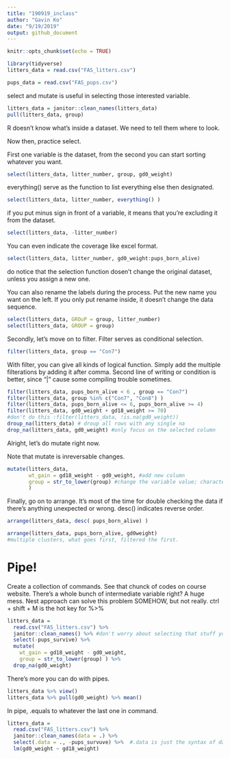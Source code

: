 ```yaml
---
title: "190919_inclass"
author: "Gavin Ko"
date: "9/19/2019"
output: github_document
---
```


```r
knitr::opts_chunk$set(echo = TRUE)
```

```r

library(tidyverse)
litters_data = read.csv("FAS_litters.csv")

pups_data = read.csv("FAS_pups.csv")

```
select and mutate is useful in selecting those interested variable.

```r
litters_data = janitor::clean_names(litters_data)
pull(litters_data, group)
```

R doesn't know what's inside a dataset. We need to tell them where to look.

Now then, practice select.

First one variable is the dataset, from the second you can start sorting whatever you want.

```r
select(litters_data, litter_number, group, gd0_weight)

```

everything() serve as the function to list everything else then designated.
```r
select(litters_data, litter_number, everything() )
```

if you put minus sign in front of a variable, it means that you're excluding it from the dataset. 
```r
select(litters_data, -litter_number)
```

You can even indicate the coverage like excel format.
```r
select(litters_data, litter_number, gd0_weight:pups_born_alive)
```

do notice that the selection function dosen't change the original dataset, unless you assign a new one.

You can also rename the labels during the process. Put the new name you want on the left.
If you only put rename inside, it doesn't change the data sequence.
```r
select(litters_data, GROuP = group, litter_number)
select(litters_data, GROUP = group)
```


Secondly, let's move on to filter. Filter serves as conditional selection.

```r
filter(litters_data, group == "Con7")
```

With filter, you can give all kinds of logical function.
Simply add the multiple filterations by adding it after comma.
Second line of writing or condition is better, since "|" cause some compiling trouble sometimes.

```r
filter(litters_data, pups_born_alive < 6 , group == "Con7")
filter(litters_data, group %in% c("Con7", "Con8") )
filter(litters_data, pups_born_alive <= 6, pups_born_alive >= 4)
filter(litters_data, gd0_weight + gd18_weight >= 70)
#don't do this :filter(litters_data, !is.na(gd0_weight))
droup_na(litters_data) # droup all rows with any single na
drop_na(litters_data, gd0_weight) #only focus on the selected column
```

Alright, let's do mutate right now.

Note that mutate is inreversable changes.
```r
mutate(litters_data, 
       wt_gain = gd18_weight - gd0_weight, #add new column
       group = str_to_lower(group) #change the variable value; character to lower case
       )
```

Finally, go on to arrange. It's most of the time for double checking the data if there's anything unexpected or wrong. desc() indicates reverse order.
```r
arrange(litters_data, desc( pups_born_alive) )

arrange(litters_data, pups_born_alive, gd0weight)
#multiple clusters, what goes first, filtered the first.

```

# Pipe!

Create a collection of commands.
See that chunck of codes on course website.
There's a whole bunch of intermediate variable right? A huge mess.
Nest approach can solve this problem SOMEHOW, but not really.
ctrl + shift + M is the hot key for %>% 

```r
litters_data = 
  read.csv("FAS_litters.csv") %>% 
  janitor::clean_names() %>% #don't worry about selecting that stuff you're working on. R  just knows if you're using pipe.
  select(-pups_survive) %>%
  mutate(
    wt_gain = gd18_weight - gd0_weight,
    group = str_to_lower(group) ) %>% 
  drop_na(gd0_weight)

```
There's more you can do with pipes.

```r
litters_data %>% view()
litters_data %>% pull(gd0_weight) %>% mean()
```

In pipe, .equals to whatever the last one in command.

```r
litters_data = 
  read.csv("FAS_litters.csv") %>% 
  janitor::clean_names(data = .) %>% 
  select(.data = ., -pups_survuve) %>%  #.data is just the syntax of data = 
  lm(gd0_weight ~ gd18_weight)
```


